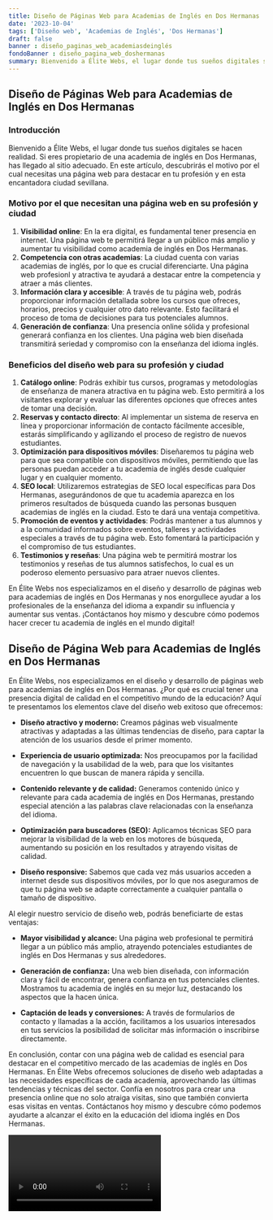 ```yaml
---
title: Diseño de Páginas Web para Academias de Inglés en Dos Hermanas
date: '2023-10-04'
tags: ['Diseño web', 'Academias de Inglés', 'Dos Hermanas']
draft: false
banner : diseño_paginas_web_academiasdeinglés
fondoBanner : diseño_pagina_web_doshermanas
summary: Bienvenido a Élite Webs, el lugar donde tus sueños digitales se hacen realidad. Si eres propietario de una academia de inglés en Dos Hermanas, has llegado al sitio adecuado. En este artículo, descubrirás el motivo por el cual necesitas una página web para destacar en tu profesión y en esta encantadora ciudad sevillana.
---
```


## Diseño de Páginas Web para Academias de Inglés en Dos Hermanas

### Introducción

Bienvenido a Élite Webs, el lugar donde tus sueños digitales se hacen realidad. Si eres propietario de una academia de inglés en Dos Hermanas, has llegado al sitio adecuado. En este artículo, descubrirás el motivo por el cual necesitas una página web para destacar en tu profesión y en esta encantadora ciudad sevillana.

### Motivo por el que necesitan una página web en su profesión y ciudad

1. **Visibilidad online**: En la era digital, es fundamental tener presencia en internet. Una página web te permitirá llegar a un público más amplio y aumentar tu visibilidad como academia de inglés en Dos Hermanas.
2. **Competencia con otras academias**: La ciudad cuenta con varias academias de inglés, por lo que es crucial diferenciarte. Una página web profesionl y atractiva te ayudará a destacar entre la competencia y atraer a más clientes.
3. **Información clara y accesible**: A través de tu página web, podrás proporcionar información detallada sobre los cursos que ofreces, horarios, precios y cualquier otro dato relevante. Esto facilitará el proceso de toma de decisiones para tus potenciales alumnos.
4. **Generación de confianza**: Una presencia online sólida y profesional generará confianza en los clientes. Una página web bien diseñada transmitirá seriedad y compromiso con la enseñanza del idioma inglés.

### Beneficios del diseño web para su profesión y ciudad

1. **Catálogo online**: Podrás exhibir tus cursos, programas y metodologías de enseñanza de manera atractiva en tu página web. Esto permitirá a los visitantes explorar y evaluar las diferentes opciones que ofreces antes de tomar una decisión. 
2. **Reservas y contacto directo**: Al implementar un sistema de reserva en línea y proporcionar información de contacto fácilmente accesible, estarás simplificando y agilizando el proceso de registro de nuevos estudiantes.
3. **Optimización para dispositivos móviles**: Diseñaremos tu página web para que sea compatible con dispositivos móviles, permitiendo que las personas puedan acceder a tu academia de inglés desde cualquier lugar y en cualquier momento.
4. **SEO local**: Utilizaremos estrategias de SEO local específicas para Dos Hermanas, asegurándonos de que tu academia aparezca en los primeros resultados de búsqueda cuando las personas busquen academias de inglés en la ciudad. Esto te dará una ventaja competitiva.
5. **Promoción de eventos y actividades**: Podrás mantener a tus alumnos y a la comunidad informados sobre eventos, talleres y actividades especiales a través de tu página web. Esto fomentará la participación y el compromiso de tus estudiantes.
6. **Testimonios y reseñas**: Una página web te permitirá mostrar los testimonios y reseñas de tus alumnos satisfechos, lo cual es un poderoso elemento persuasivo para atraer nuevos clientes.

En Élite Webs nos especializamos en el diseño y desarrollo de páginas web para academias de inglés en Dos Hermanas y nos enorgullece ayudar a los profesionales de la enseñanza del idioma a expandir su influencia y aumentar sus ventas. ¡Contáctanos hoy mismo y descubre cómo podemos hacer crecer tu academia de inglés en el mundo digital!

<GifSeo />

<Cta />

## Diseño de Página Web para Academias de Inglés en Dos Hermanas

En Élite Webs, nos especializamos en el diseño y desarrollo de páginas web para academias de inglés en Dos Hermanas. ¿Por qué es crucial tener una presencia digital de calidad en el competitivo mundo de la educación? Aquí te presentamos los elementos clave del diseño web exitoso que ofrecemos:

- **Diseño atractivo y moderno:** Creamos páginas web visualmente atractivas y adaptadas a las últimas tendencias de diseño, para captar la atención de los usuarios desde el primer momento.

- **Experiencia de usuario optimizada:** Nos preocupamos por la facilidad de navegación y la usabilidad de la web, para que los visitantes encuentren lo que buscan de manera rápida y sencilla.

- **Contenido relevante y de calidad:** Generamos contenido único y relevante para cada academia de inglés en Dos Hermanas, prestando especial atención a las palabras clave relacionadas con la enseñanza del idioma.

- **Optimización para buscadores (SEO):** Aplicamos técnicas SEO para mejorar la visibilidad de la web en los motores de búsqueda, aumentando su posición en los resultados y atrayendo visitas de calidad.

- **Diseño responsive:** Sabemos que cada vez más usuarios acceden a internet desde sus dispositivos móviles, por lo que nos aseguramos de que tu página web se adapte correctamente a cualquier pantalla o tamaño de dispositivo.

Al elegir nuestro servicio de diseño web, podrás beneficiarte de estas ventajas:

- **Mayor visibilidad y alcance:** Una página web profesional te permitirá llegar a un público más amplio, atrayendo potenciales estudiantes de inglés en Dos Hermanas y sus alrededores.

- **Generación de confianza:** Una web bien diseñada, con información clara y fácil de encontrar, genera confianza en tus potenciales clientes. Mostramos tu academia de inglés en su mejor luz, destacando los aspectos que la hacen única.

- **Captación de leads y conversiones:** A través de formularios de contacto y llamadas a la acción, facilitamos a los usuarios interesados en tus servicios la posibilidad de solicitar más información o inscribirse directamente.

En conclusión, contar con una página web de calidad es esencial para destacar en el competitivo mercado de las academias de inglés en Dos Hermanas. En Élite Webs ofrecemos soluciones de diseño web adaptadas a las necesidades específicas de cada academia, aprovechando las últimas tendencias y técnicas del sector. Confía en nosotros para crear una presencia online que no solo atraiga visitas, sino que también convierta esas visitas en ventas. Contáctanos hoy mismo y descubre cómo podemos ayudarte a alcanzar el éxito en la educación del idioma inglés en Dos Hermanas.

<Video />

<CtaBot job='Academias de Inglés' city='Dos Hermanas'/>

<Gmaps query='Dos Hermanas+españa+maps' />